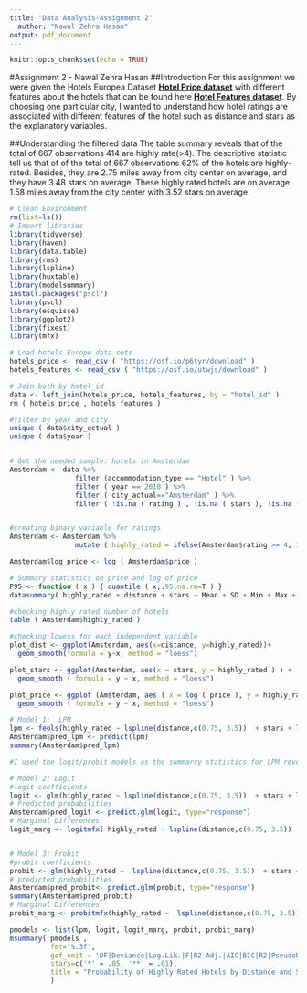 ```yaml
---
title: "Data Analysis-Assignment 2"
  author: "Nawal Zehra Hasan"
output: pdf_document
---
```


```r
knitr::opts_chunk$set(echo = TRUE)
```

#Assignment 2 - Nawal Zehra Hasan 
##Introduction
For this assignment we were given the Hotels Europea Dataset [**Hotel Price dataset**](https://osf.io/p6tyr/download) with different features about the hotels that can be found here [**Hotel Features dataset**](https://osf.io/utwjs/download). By choosing one particular city, I wanted to understand how hotel ratings are associated with different features of the hotel such as distance and stars as the explanatory variables. 

##Understanding the filtered data
The table summary reveals that of the total of 667 observations 414 are highly rate(>4). The descriptive statistic tell us that of of the total of 667 observations 62% of the hotels are highly-rated. Besides, they are 2.75 miles away from city center on average, and they have 3.48 stars on average. These highly rated hotels are on average 1.58 miles away from the city center with  3.52 stars on average. 


```r
# Clean Environment
rm(list=ls())
# Import libraries
library(tidyverse)
library(haven)
library(data.table)
library(rms)
library(lspline)
library(huxtable)
library(modelsummary)
install.packages("pscl")
library(pscl)
library(esquisse)
library(ggplot2)
library(fixest)
library(mfx)
```

```r
# Load hotels Europe data sets
hotels_price <- read_csv ( "https://osf.io/p6tyr/download" )
hotels_features <- read_csv ( "https://osf.io/utwjs/download" )

# Join both by hotel_id
data <- left_join(hotels_price, hotels_features, by = "hotel_id" ) 
rm ( hotels_price , hotels_features )

#filter by year and city
unique ( data$city_actual )
unique ( data$year )


# Get the needed sample: hotels in Amsterdam
Amsterdam <- data %>% 
                filter (accommodation_type == "Hotel" ) %>%
                filter ( year == 2018 ) %>% 
                filter ( city_actual=="Amsterdam" ) %>% 
                filter ( !is.na ( rating ) , !is.na ( stars ), !is.na ( distance ) )


#creating binary variable for ratings
Amsterdam <- Amsterdam %>% 
                mutate ( highly_rated = ifelse(Amsterdam$rating >= 4, 1, 0 ) )

Amsterdam$log_price <- log ( Amsterdam$price )
```


```r
# Summary statistics on price and log of price
P95 <- function ( x ) { quantile ( x,.95,na.rm=T ) }
datasummary( highly_rated + distance + stars ~ Mean + SD + Min + Max + Median + P95 + N , data = Amsterdam, title = "Summary Statistics" )

#checking highly rated number of hotels
table ( Amsterdam$highly_rated )
```
```r
#checking lowess for each independent variable
plot_dist <- ggplot(Amsterdam, aes(x=distance, y=highly_rated))+
  geom_smooth(formula = y~x, method = "loess")

plot_stars <- ggplot(Amsterdam, aes(x = stars, y = highly_rated ) ) +
  geom_smooth ( formula = y ~ x, method = "loess")

plot_price <- ggplot (Amsterdam, aes ( x = log ( price ), y = highly_rated ) ) +
  geom_smooth ( formula = y ~ x, method = "loess")
```

```r
# Model 1:  LPM
lpm <- feols(highly_rated ~ lspline(distance,c(0.75, 3.5))  + stars + log_price , data=Amsterdam, vcov = "hetero")
Amsterdam$pred_lpm <- predict(lpm)
summary(Amsterdam$pred_lpm)

#I used the logit/probit models as the summarry statistics for LPM reveal that probability is > 1. This is unfit for predictions.

# Model 2: Logit
#logit coefficients
logit <- glm(highly_rated ~ lspline(distance,c(0.75, 3.5))  + stars + log_price , data=Amsterdam, family='binomial'(link = "logit"))
# Predicted probabilities 
Amsterdam$pred_logit <- predict.glm(logit, type="response")
# Marginal Differences
logit_marg <- logitmfx( highly_rated ~ lspline(distance,c(0.75, 3.5))  + stars + log_price , data=Amsterdam, atmean=F, robust = T)


# Model 3: Probit
#probit coefficients
probit <- glm(highly_rated ~  lspline(distance,c(0.75, 3.5))  + stars + log_price , data=Amsterdam, family=binomial(link="probit"))
# predicted probabilities 
Amsterdam$pred_probit<- predict.glm(probit, type="response") 
summary(Amsterdam$pred_probit)
# Marginal Differences
probit_marg <- probitmfx(highly_rated ~  lspline(distance,c(0.75, 3.5))  + stars + log_price , data=Amsterdam, atmean=F)
```

```r

pmodels <- list(lpm, logit, logit_marg, probit, probit_marg)
msummary( pmodels ,
          fmt="%.3f",
          gof_omit = 'DF|Deviance|Log.Lik.|F|R2 Adj.|AIC|BIC|R2|PseudoR2|Std.Errors',
          stars=c('*' = .05, '**' = .01),
          title = "Probability of Highly Rated Hotels by Distance and Stars- LPM, Logit & probit MODELS"
          )
```

